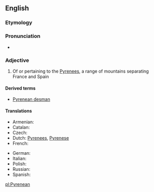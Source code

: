 ==English==

===Etymology===
{{suffix|Pyrenees|ean|lang=en}}

===Pronunciation===
* {{IPA|/ˌpɪɹəˈniːən/|lang=en}}

===Adjective===
{{en-adj|-}}

# Of or pertaining to the [[Pyrenees]], a range of mountains separating France and Spain

====Derived terms====
* [[Pyrenean desman]]

====Translations====
{{trans-top|of or pertaining to the Pyrenees}}
* Armenian: {{t|hy|պիրենեյան|tr=pireneyan}}
* Catalan: {{t|ca|pirinenc|m}}
* Czech: {{t+|cs|pyrenejský|m}}
* Dutch: [[Pyrenees]], [[Pyrenese]]
* French: {{t+|fr|pyrénéen|m}}
{{trans-mid}}
* German: {{t|de|pyrenäisch}}
* Italian: {{t|it|pirenaico|m}}
* Polish: {{t+|pl|pirenejski|m}}
* Russian: {{t+|ru|пиренейский|tr=pirenéjskij}}
* Spanish: {{t+|es|pirenaico|m}}
{{trans-bottom}}

[[pl:Pyrenean]]